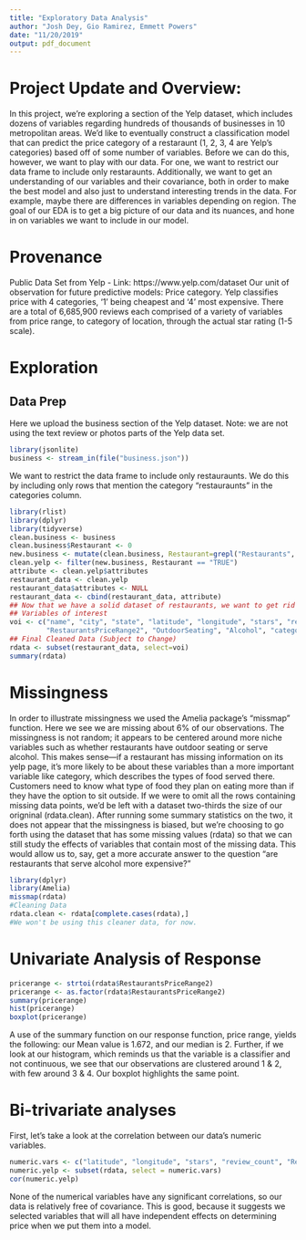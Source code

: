 ```yaml
---
title: "Exploratory Data Analysis"
author: "Josh Dey, Gio Ramirez, Emmett Powers"
date: "11/20/2019"
output: pdf_document
---
```


# Project Update and Overview: 

In this project, we're exploring a section of the Yelp dataset, which includes dozens of variables regarding hundreds of thousands of businesses in 10 metropolitan areas. We'd like to eventually construct a classification model that can predict the price category of a restaraunt (1, 2, 3, 4 are Yelp's categories) based off of some number of variables. Before we can do this, however, we want to play with our data. For one, we want to restrict our data frame to include only restaraunts. Additionally, we want to get an understanding of our variables and their covariance, both in order to make the best model and also just to understand interesting trends in the data. For example, maybe there are differences in variables depending on region. The goal of our EDA is to get a big picture of our data and its nuances, and hone in on variables we want to include in our model. 

# Provenance
Public Data Set from Yelp - Link: https://www.yelp.com/dataset
Our unit of observation for future predictive models: Price category. Yelp classifies price with 4 categories, '1' being cheapest and '4' most expensive.
There are a total of 6,685,900 reviews each comprised of a variety of variables from price range, to category of location, through the actual star rating (1-5 scale).

# Exploration

## Data Prep
Here we upload the business section of the Yelp dataset. 
Note: we are not using the text review or photos parts of the Yelp data set.

```r
library(jsonlite)
business <- stream_in(file("business.json"))
```

We want to restrict the data frame to include only restauraunts. We do this by including only rows that mention the category "restauraunts" in the categories column. 
```r
library(rlist)
library(dplyr)
library(tidyverse)
clean.business <- business
clean.business$Restaurant <- 0 
new.business <- mutate(clean.business, Restaurant=grepl("Restaurants", clean.business$categories))
clean.yelp <- filter(new.business, Restaurant == "TRUE")
attribute <- clean.yelp$attributes
restaurant_data <- clean.yelp
restaurant_data$attributes <- NULL
restaurant_data <- cbind(restaurant_data, attribute)
## Now that we have a solid dataset of restaurants, we want to get rid of variables that we don't care to examine or ## that mostly contain N/As. 
## Variables of interest
voi <- c("name", "city", "state", "latitude", "longitude", "stars", "review_count", "RestaurantsTakeOut", 
         "RestaurantsPriceRange2", "OutdoorSeating", "Alcohol", "categories")
## Final Cleaned Data (Subject to Change)
rdata <- subset(restaurant_data, select=voi)
summary(rdata)
```

# Missingness
In order to illustrate missingness we used the Amelia package's "missmap" function. Here we see we are missing about 6% of our observations. The missingness is not random; it appears to be centered around more niche variables such as whether restaurants have outdoor seating or serve alcohol. This makes sense—if a restaurant has missing information on its yelp page, it's more likely to be about these variables than a more important variable like category, which describes the types of food served there. Customers need to know what type of food they plan on eating more than if they have the option to sit outside. If we were to omit all the rows containing missing data points, we'd be left with a dataset two-thirds the size of our origninal (rdata.clean). After running some summary statistics on the two, it does not appear that the missingness is biased, but we're choosing to go forth using the dataset that has some missing values (rdata) so that we can still study the effects of variables that contain most of the missing data. This would allow us to, say, get a more accurate answer to the question "are restaurants that serve alcohol more expensive?"
```r
library(dplyr)
library(Amelia)
missmap(rdata)
#Cleaning Data
rdata.clean <- rdata[complete.cases(rdata),]
#We won't be using this cleaner data, for now. 
```

# Univariate Analysis of Response
```r
pricerange <- strtoi(rdata$RestaurantsPriceRange2)
pricerange <- as.factor(rdata$RestaurantsPriceRange2)
summary(pricerange)
hist(pricerange)
boxplot(pricerange)
```
A use of the summary function on our response function, price range, yields the following: our Mean value is 1.672, and our median is 2. Further, if we look at our histogram, which reminds us that the variable is a classifier and not continuous, we see that our observations are clustered around 1 & 2, with few around 3 & 4. Our boxplot highlights the same point. 

# Bi-trivariate analyses

First, let's take a look at the correlation between our data's numeric variables.  
```r
numeric.vars <- c("latitude", "longitude", "stars", "review_count", "RestaurantsPriceRange2")
numeric.yelp <- subset(rdata, select = numeric.vars)
cor(numeric.yelp)
```
None of the numerical variables have any significant correlations, so our data is relatively free of covariance. This is good, because it suggests we selected variables that will all have independent effects on determining price when we put them into a model. 



